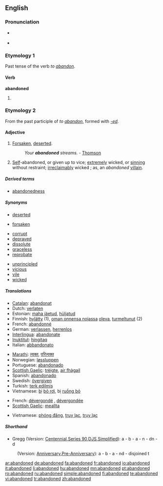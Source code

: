 ==English==

===Pronunciation===
* {{a|RP}} {{IPA|/əˈbændənd/}}
* {{audio|en-us-abandoned.ogg|Audio (US)}}

===Etymology 1===
Past tense of the verb ''to [[abandon]]''.

====Verb====
'''abandoned'''

# {{past of|[[abandon]]}}

===Etymology 2===
From the past participle of ''to [[abandon]]'', formed with ''[[-ed]]''.

====Adjective====
{{en-adj}}

# [[forsaken|Forsaken]], [[deserted]].
#: ''Your '''abandoned''' streams.'' - [[Thomson]]
# [[self|Self]]-abandoned, or given up to vice; [[extremely]] wicked, or [[sinning]] without restraint; [[irreclaimably]] wicked ; as, an ''abandoned'' [[villain]].

=====Derived terms=====
* [[abandonedness]]

=====Synonyms=====
{{rel-top|forsaken, deserted}}
* [[deserted]]
{{rel-mid}}
* [[forsaken]]
{{rel-bottom}}

{{rel-top|self-abandoned, wicked, given up to vice etc.}}
* [[corrupt]]
* [[depraved]]
* [[dissolute]]
* [[graceless]]
* [[reprobate]]
{{rel-mid}}
* [[unprincipled]]
* [[vicious]]
* [[vile]]
* [[wicked]]
{{rel-bottom}}

=====Translations=====
{{trans-top|forsaken, deserted}}
* [[Catalan]]: [[abandonat]]
* Dutch: [[verlaten]]
* Estonian: [[maha jäetud]], [[hüljatud]]
* Finnish: [[hylätty]] (1), [[oman onnensa nojassa]] [[olla#Finnish|oleva]], [[turmeltunut]] (2)
* French: [[abandonné]]
* German: [[verlassen]], [[herrenlos]]
* [[Interlingua]]: [[abandonate]]
* [[Inuktitut]]: [[hingitaq]]
* Italian: [[abbandonato]]
{{trans-mid}}
* [[Marathi]]: [[त्यक्त]], [[परित्यक्त]]
* Norwegian: [[løssluppen]]
* Portuguese: [[abandonado]]
* [[Scottish Gaelic]]: [[trèigte]], [[fàg|air fhàgail]]
* Spanish: [[abandonado]]
* Swedish: [[övergiven]]
* Turkish: [[terk edilmiş]]
* Vietnamese: [[bị]] [[bỏ rơi]], bị [[ruồng bỏ]]
{{trans-bottom}}

{{trans-top|wicked, self-abandoned, given to sin}}
* French: [[dévergondé]] {{m}}, [[dévergondée]] {{f}}
* [[Scottish Gaelic]]: [[meallta]]
{{trans-mid}}
* Vietnamese: [[phóng đãng]], [[truỵ lạc]], [[trụy lạc]]
{{trans-bottom}}

=====Shorthand=====

* Gregg (Version: [http://en.wikipedia.org/wiki/Gregg_Shorthand#Centennial_Gregg_Shorthand Centennial],[http://en.wikipedia.org/wiki/Gregg_Shorthand#Series_90_Gregg_Shorthand Series 90],[http://en.wikipedia.org/wiki/Gregg_Shorthand#Diamond_Jubilee_Gregg_Shorthand  DJS],[http://en.wikipedia.org/wiki/Gregg_Shorthand#Simplified_Gregg_Shorthand Simplified]): a - b - a - n - dn - d
: (Version: [http://en.wikipedia.org/wiki/Gregg_Shorthand#Anniversary_Gregg_Shorthand Anniversary],[http://en.wikipedia.org/wiki/Gregg_Shorthand#Pre-Anniversary_Gregg_Shorthand Pre-Anniversary]): a - b - a - nd - disjoined t

[[ar:abandoned]]
[[de:abandoned]]
[[fa:abandoned]]
[[fr:abandoned]]
[[io:abandoned]]
[[it:abandoned]]
[[li:abandoned]]
[[hu:abandoned]]
[[mn:abandoned]]
[[pt:abandoned]]
[[ro:abandoned]]
[[ru:abandoned]]
[[simple:abandoned]]
[[fi:abandoned]]
[[te:abandoned]]
[[vi:abandoned]]
[[tr:abandoned]]
[[zh:abandoned]]